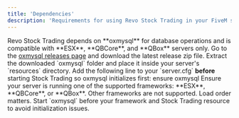 ```yaml
---
title: 'Dependencies'
description: 'Requirements for using Revo Stock Trading in your FiveM server.'
---
```


<Info>
  Revo Stock Trading depends on **oxmysql** for database operations and is compatible with **ESX**, **QBCore**, and **QBox** servers only.
</Info>

<Steps>
  <Step title="Download oxmysql">
    Go to the <a href="https://github.com/overextended/oxmysql/releases" target="_blank">oxmysql releases page</a> and download the latest release zip file.
  </Step>
  <Step title="Add to Resources">
    Extract the downloaded `oxmysql` folder and place it inside your server's `resources` directory.
  </Step>
  <Step title="Configure server.cfg">
    Add the following line to your `server.cfg` <b>before</b> starting Stock Trading so oxmysql initializes first:
    <CodeGroup>
      ensure oxmysql
    </CodeGroup>
  </Step>
  <Step title="Framework Compatibility">
    Ensure your server is running one of the supported frameworks: **ESX**, **QBCore**, or **QBox**. Other frameworks are not supported.
  </Step>
</Steps>

<Info>
  Load order matters. Start `oxmysql` before your framework and Stock Trading resource to avoid initialization issues.
</Info>